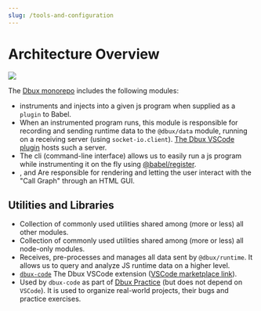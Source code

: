 ```yaml
---
slug: /tools-and-configuration
---
```


# Architecture Overview


<Img darkLight={false} src="architecture-v001.png" />

The [Dbux monorepo](https://github.com/Domiii/dbux) includes the following modules:

* <CodeLink pkg="dbux-babel-plugin" /> instruments and injects <CodeLink pkg="dbux-runtime" /> into a given js program when supplied as a `plugin` to Babel.
* <CodeLink pkg="@dbux/runtime" /> When an instrumented program runs, this module is responsible for recording and sending runtime data to the `@dbux/data` module, running on a receiving server (using `socket-io.client`). [The Dbux VSCode plugin](./dbux-code) hosts such a server.
* <CodeLink pkg="@dbux/cli" /> The cli (command-line interface) allows us to easily run a js program while instrumenting it on the fly using [@babel/register](https://babeljs.io/docs/en/babel-register).
* <CodeLink pkg="@dbux/graph-common" />, <CodeLink pkg="@dbux/graph-client" /> and <CodeLink pkg="@dbux/graph-host" /> Are responsible for rendering and letting the user interact with the "Call Graph" through an HTML GUI.


## Utilities and Libraries

* <CodeLink pkg="@dbux/common" /> Collection of commonly used utilities shared among (more or less) all other modules.
* <CodeLink pkg="@dbux/common-node" /> Collection of commonly used utilities shared among (more or less) all node-only modules.
* <CodeLink pkg="@dbux/data" /> Receives, pre-processes and manages all data sent by `@dbux/runtime`. It allows us to query and analyze JS runtime data on a higher level.
* [`dbux-code`](./dbux-code) The Dbux VSCode extension ([VSCode marketplace link](https://marketplace.visualstudio.com/items?itemName=Domi.dbux-code)).
* <CodeLink pkg="@dbux/projects" /> Used by `dbux-code` as part of [Dbux Practice](../dbux-practice) (but does not depend on `VSCode`). It is used to organize real-world projects, their bugs and practice exercises.
